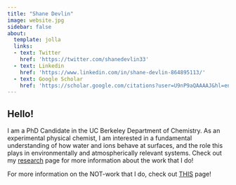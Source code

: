 ```yaml
---
title: "Shane Devlin"
image: website.jpg
sidebar: false 
about: 
  template: jolla
  links:
  - text: Twitter
    href: 'https://twitter.com/shanedevlin33'
  - text: Linkedin
    href: 'https://www.linkedin.com/in/shane-devlin-864895113/'
  - text: Google Scholar
    href: 'https://scholar.google.com/citations?user=U9nP9aQAAAAJ&hl=en&authuser=1'
---
```


## **Hello!**

I am a PhD Candidate in the UC Berkeley Department of Chemistry. As an experimental physical chemist, I am interested in a fundamental understanding of how water and ions behave at surfaces, and the role this plays in environmentally and atmospherically relevant systems. Check out my [research](publications.qmd) page for more information about the work that I do!

For more information on the NOT-work that I do, check out [THIS](fun_blog.qmd) page!
